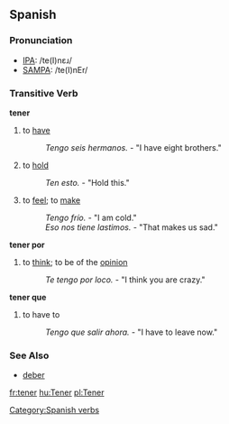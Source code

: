 ==Spanish==
=== Pronunciation ===
*[[w:IPA_chart_for_English|IPA]]: /te(I)nɛɹ/
*[[w:SAMPA_chart_for_English|SAMPA]]: /te(I)nEr/

=== Transitive Verb ===
'''tener'''
# to [[have]]
#: ''Tengo seis hermanos.'' - "I have eight brothers."
# to [[hold]]
#: ''Ten esto.'' - "Hold this."
# to [[feel]]; to [[make]] 
#: ''Tengo frío.'' - "I am cold."
#: ''Eso nos tiene lastimos.'' - "That makes us sad."
'''tener por'''
# to [[think]]; to be of the [[opinion]]
#: ''Te tengo por loco.'' - "I think you are crazy."
'''tener que'''
# to have to
#: ''Tengo que salir ahora.'' - "I have to leave now."

{{template:Es:-er(tener)|ten|tien|tuv}}

=== See Also ===
*[[deber]]

[[Category:Spanish verbs]]

[[fr:tener]]
[[hu:Tener]]
[[pl:Tener]]